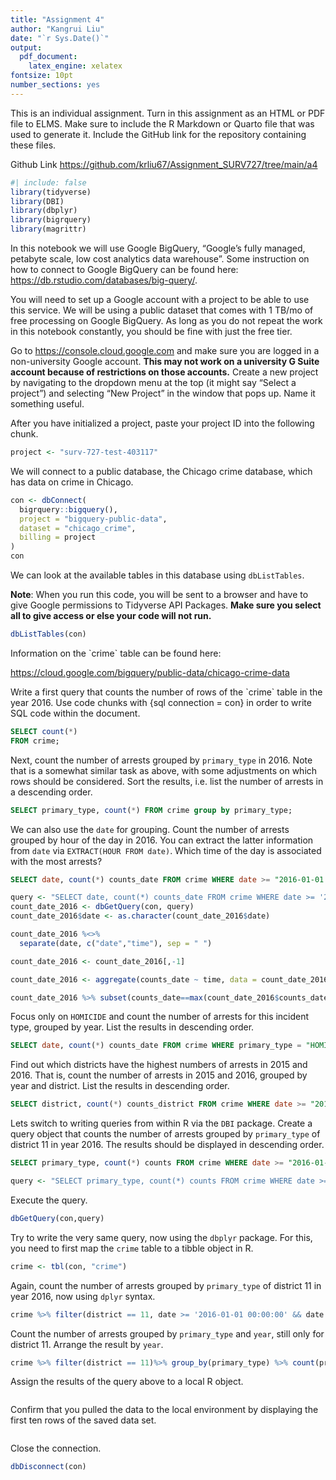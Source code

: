 ```yaml
---
title: "Assignment 4"
author: "Kangrui Liu"
date: "`r Sys.Date()`"
output: 
  pdf_document: 
    latex_engine: xelatex
fontsize: 10pt
number_sections: yes
---
```


This is an individual assignment. Turn in this assignment as an HTML or PDF file to ELMS. Make sure to include the R Markdown or Quarto file that was used to generate it. Include the GitHub link for the repository containing these files.

Github Link <https://github.com/krliu67/Assignment_SURV727/tree/main/a4>

```r
#| include: false 
library(tidyverse)
library(DBI)
library(dbplyr)
library(bigrquery)
library(magrittr)
```

In this notebook we will use Google BigQuery, "Google's fully managed, petabyte scale, low cost analytics data warehouse". Some instruction on how to connect to Google BigQuery can be found here: <https://db.rstudio.com/databases/big-query/>.

You will need to set up a Google account with a project to be able to use this service. We will be using a public dataset that comes with 1 TB/mo of free processing on Google BigQuery. As long as you do not repeat the work in this notebook constantly, you should be fine with just the free tier.

Go to <https://console.cloud.google.com> and make sure you are logged in a non-university Google account. **This may not work on a university G Suite account because of restrictions on those accounts.** Create a new project by navigating to the dropdown menu at the top (it might say "Select a project") and selecting "New Project" in the window that pops up. Name it something useful.

After you have initialized a project, paste your project ID into the following chunk.

```r
project <- "surv-727-test-403117"
```

We will connect to a public database, the Chicago crime database, which has data on crime in Chicago.

```r
con <- dbConnect(
  bigrquery::bigquery(),
  project = "bigquery-public-data",
  dataset = "chicago_crime",
  billing = project
)
con
```

We can look at the available tables in this database using `dbListTables`.

**Note**: When you run this code, you will be sent to a browser and have to give Google permissions to Tidyverse API Packages. **Make sure you select all to give access or else your code will not run.**

```r
dbListTables(con)
```

Information on the \`crime\` table can be found here:

<https://cloud.google.com/bigquery/public-data/chicago-crime-data>

Write a first query that counts the number of rows of the \`crime\` table in the year 2016. Use code chunks with {sql connection = con} in order to write SQL code within the document.
```sql
SELECT count(*)
FROM crime;
```

Next, count the number of arrests grouped by `primary_type` in 2016. Note that is a somewhat similar task as above, with some adjustments on which rows should be considered. Sort the results, i.e. list the number of arrests in a descending order.
```sql
SELECT primary_type, count(*) FROM crime group by primary_type;
```

We can also use the `date` for grouping. Count the number of arrests grouped by hour of the day in 2016. You can extract the latter information from `date` via `EXTRACT(HOUR FROM date)`. Which time of the day is associated with the most arrests?
```sql
SELECT date, count(*) counts_date FROM crime WHERE date >= "2016-01-01 00:00:00" and date <= "2017-01-01 00:00:00" group by date;
```
```r
query <- "SELECT date, count(*) counts_date FROM crime WHERE date >= '2016-01-01 00:00:00' and date <= '2017-01-01 00:00:00' group by date;"
count_date_2016 <- dbGetQuery(con, query)
count_date_2016$date <- as.character(count_date_2016$date)
```

```r
count_date_2016 %<>%
  separate(date, c("date","time"), sep = " ")

count_date_2016 <- count_date_2016[,-1]

count_date_2016 <- aggregate(counts_date ~ time, data = count_date_2016, sum)

count_date_2016 %>% subset(counts_date==max(count_date_2016$counts_date))
```

Focus only on `HOMICIDE` and count the number of arrests for this incident type, grouped by year. List the results in descending order.
```sql
SELECT date, count(*) counts_date FROM crime WHERE primary_type = "HOMICIDE" GROUP BY date ORDER BY counts_date DESC;
```

Find out which districts have the highest numbers of arrests in 2015 and 2016. That is, count the number of arrests in 2015 and 2016, grouped by year and district. List the results in descending order.
```sql
SELECT district, count(*) counts_district FROM crime WHERE date >= "2015-01-01 00:00:00" and date <= "2017-01-01 00:00:00"  group by district order by counts_district DESC LIMIT 10;
```

Lets switch to writing queries from within R via the `DBI` package. Create a query object that counts the number of arrests grouped by `primary_type` of district 11 in year 2016. The results should be displayed in descending order.
```sql
SELECT primary_type, count(*) counts FROM crime WHERE date >= "2016-01-01 00:00:00" and date <= "2017-01-01 00:00:00" and district = 11 group by primary_type order by counts DESC LIMIT 10;
```

```r
query <- "SELECT primary_type, count(*) counts FROM crime WHERE date >= '2016-01-01 00:00:00' and date <= '2017-01-01 00:00:00' and district = 11 group by primary_type order by counts DESC LIMIT 10;"
```
Execute the query.
```r
dbGetQuery(con,query)
```

Try to write the very same query, now using the `dbplyr` package. For this, you need to first map the `crime` table to a tibble object in R.
```r
crime <- tbl(con, "crime")
```

Again, count the number of arrests grouped by `primary_type` of district 11 in year 2016, now using `dplyr` syntax.
```r
crime %>% filter(district == 11, date >= '2016-01-01 00:00:00' && date <= '2017-01-01 00:00:00')%>% group_by(primary_type) %>% count(primary_type)
```

Count the number of arrests grouped by `primary_type` and `year`, still only for district 11. Arrange the result by `year`.
```r
crime %>% filter(district == 11)%>% group_by(primary_type) %>% count(primary_type) %>% group_by(year)
```

Assign the results of the query above to a local R object.
```r

```

Confirm that you pulled the data to the local environment by displaying the first ten rows of the saved data set.
```r

```

Close the connection.

```r
dbDisconnect(con)
```
